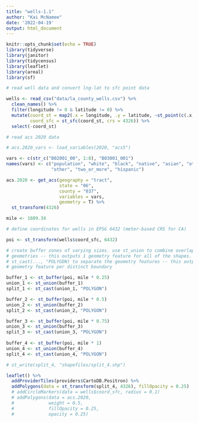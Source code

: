 ```yaml
---
title: "wells-1.1"
author: "Kai McNamee"
date: '2022-04-19'
output: html_document
---
```


```r
knitr::opts_chunk$set(echo = TRUE)
library(tidyverse)
library(janitor)
library(tidycensus)
library(leaflet)
library(areal)
library(sf)
```

```r
# read well data and convert lng-lat to sfc point data

wells <- read_csv("data/la_county_wells.csv") %>% 
  clean_names() %>% 
  filter(longitude != 0 & latitude != 0) %>% 
  mutate(coord_st = map2(.x = longitude, .y = latitude, ~st_point(c(.x, .y))),
         coord_sfc = st_sfc(coord_st, crs = 4326)) %>% 
  select(-coord_st)

# read acs 2020 data

# acs.2020_vars <- load_variables(2020, "acs5")

vars <- c(str_c("B02001_00", 1:8), "B03001_001")
names(vars) <- c("population", "white", "black", "native", "asian", "other_api",
                 "other", "two_or_more", "hispanic")

acs.2020 <- get_acs(geography = "tract",
                    state = "06",
                    county = "037",
                    variables = vars,
                    geometry = T) %>% 
  st_transform(4326)
```

```r

mile <- 1609.34

# define coordinates for wells in EPSG 6432 (meter-based CRS for CA)

poi <- st_transform(wells$coord_sfc, 6432)

# create buffer zones of varying sizes. use st_union to combine overlapping
# geometries -- this outputs 1 geometry feature for all of the shapes. use
# st_cast(..., "POLYGON) to separate the geometry features -- this outputs 1
# geometry feature per distinct boundary

buffer_1 <- st_buffer(poi, mile * 0.25)
union_1 <- st_union(buffer_1)
split_1 <- st_cast(union_1, "POLYGON")

buffer_2 <- st_buffer(poi, mile * 0.5)
union_2 <- st_union(buffer_2)
split_2 <- st_cast(union_2, "POLYGON")

buffer_3 <- st_buffer(poi, mile * 0.75)
union_3 <- st_union(buffer_3)
split_3 <- st_cast(union_3, "POLYGON")
  
buffer_4 <- st_buffer(poi, mile * 1)
union_4 <- st_union(buffer_4)
split_4 <- st_cast(union_4, "POLYGON")

# st_write(split_4, "shapefiles/split_4.shp")
```

```r
leaflet() %>% 
  addProviderTiles(providers$CartoDB.Positron) %>%
  addPolygons(data = st_transform(split_4, 4326), fillOpacity = 0.25) 
  # addCircleMarkers(data = wells$coord_sfc, radius = 0.1)
  # addPolygons(data = acs.2020, 
  #             weight = 0.5,
  #             fillOpacity = 0.25,
  #             opacity = 0.25)
```

